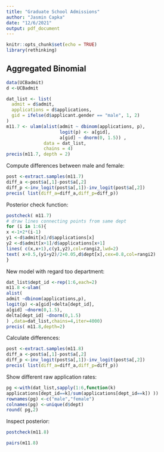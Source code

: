 ```yaml
---
title: "Graduate School Admissions"
author: "Jasmin Capka"
date: "12/6/2021"
output: pdf_document
---
```


```r
knitr::opts_chunk$set(echo = TRUE)
library(rethinking)
```

## Aggregated Binomial

```r
data(UCBadmit)
d <-UCBadmit
```

```r
dat_list <- list(
  admit = d$admit,
  applications = d$applications,
  gid = ifelse(d$applicant.gender == "male", 1, 2)
)
m11.7 <- ulam(alist(admit ~ dbinom(applications, p),
                    logit(p) <- a[gid],
                    a[gid] ~ dnorm(0, 1.5)) ,
              data = dat_list,
              chains = 4)
precis(m11.7, depth = 2)
```

Compute differences between male and female:
```r
post <-extract.samples(m11.7)
diff_a <-post$a[,1]-post$a[,2]
diff_p <-inv_logit(post$a[,1])-inv_logit(post$a[,2])
precis( list(diff_a=diff_a,diff_p=diff_p))
```

Posterior check function:

```r
postcheck( m11.7)
# draw lines connecting points from same dept
for (i in 1:6){
x <-1+2*(i-1)
y1 <-d$admit[x]/d$applications[x]
y2 <-d$admit[x+1]/d$applications[x+1]
lines( c(x,x+1),c(y1,y2),col=rangi2,lwd=2)
text( x+0.5,(y1+y2)/2+0.05,d$dept[x],cex=0.8,col=rangi2)
}
```

New model with regard too department:

```r
dat_list$dept_id <-rep(1:6,each=2)
m11.8 <-ulam(
alist(
admit ~dbinom(applications,p),
logit(p) <-a[gid]+delta[dept_id],
a[gid] ~dnorm(0,1.5),
delta[dept_id] ~dnorm(0,1.5)
) ,data=dat_list,chains=4,iter=4000)
precis( m11.8,depth=2)
```

Calculate differences:

```r
post <-extract.samples(m11.8)
diff_a <-post$a[,1]-post$a[,2]
diff_p <-inv_logit(post$a[,1])-inv_logit(post$a[,2])
precis( list(diff_a=diff_a,diff_p=diff_p))
```

Show different raw application rates:

```r
pg <-with(dat_list,sapply(1:6,function(k)
applications[dept_id==k]/sum(applications[dept_id==k]) ))
rownames(pg) <-c("male","female")
colnames(pg) <-unique(d$dept)
round( pg,2)
```

Inspect posterior:

```r
postcheck(m11.8)
```

```r
pairs(m11.8)
```










































